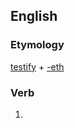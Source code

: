 ==English==

===Etymology===
[[testify]] + [[-eth]]

===Verb===
{{head|en|verb form}}

# {{en-archaic third-person singular of|testify}}